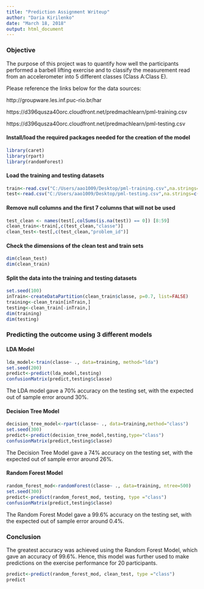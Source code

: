 ---
title: "Prediction Assignment Writeup"
author: "Daria Kirilenko"
date: "March 18, 2018"
output: html_document
---

### Objective

The purpose of this project was to quantify how well the participants performed a barbell lifting exercise and to classify the measurement read from an accelerometer into 5 different classes (Class A:Class E). 


Please reference the links below for the data sources:

http://groupware.les.inf.puc-rio.br/har

https://d396qusza40orc.cloudfront.net/predmachlearn/pml-training.csv

https://d396qusza40orc.cloudfront.net/predmachlearn/pml-testing.csv

#### Install/load the required packages needed for the creation of the model
```r
library(caret)
library(rpart)
library(randomForest)
```

#### Load the training and testing datasets
```r
train<-read.csv("C:/Users/aao1009/Desktop/pml-training.csv",na.strings=c("NA","#DIV/0!",""))
test<-read.csv("C:/Users/aao1009/Desktop/pml-testing.csv",na.strings=c("NA","#DIV/0!",""))
```

#### Remove null columns and the first 7 columns that will not be used
```r
test_clean <- names(test[,colSums(is.na(test)) == 0]) [8:59]
clean_train<-train[,c(test_clean,"classe")]
clean_test<-test[,c(test_clean,"problem_id")]
```

#### Check the dimensions of the clean test and train sets
```r
dim(clean_test)
dim(clean_train)
```

#### Split the data into the training and testing datasets
```r
set.seed(100)
inTrain<-createDataPartition(clean_train$classe, p=0.7, list=FALSE)
training<-clean_train[inTrain,]
testing<-clean_train[-inTrain,]
dim(training)
dim(testing)
```

### Predicting the outcome using 3 different models

#### LDA Model
```r
lda_model<-train(classe~ ., data=training, method="lda")
set.seed(200)
predict<-predict(lda_model,testing)
confusionMatrix(predict,testing$classe)
```

The LDA model gave a 70% accuracy on the testing set, with the expected out of sample error around 30%.

#### Decision Tree Model
```r
decision_tree_model<-rpart(classe~ ., data=training,method="class")
set.seed(300)
predict<-predict(decision_tree_model,testing,type="class")
confusionMatrix(predict,testing$classe)
```
The Decision Tree Model gave a 74% accuracy on the testing set, with the expected out of sample error around 26%.

#### Random Forest Model
```r
random_forest_mod<-randomForest(classe~ ., data=training, ntree=500)
set.seed(300)
predict<-predict(random_forest_mod, testing, type ="class")
confusionMatrix(predict,testing$classe)
```
The Random Forest Model gave a 99.6% accuracy on the testing set, with the expected out of sample error around 0.4%.

### Conclusion

The greatest accuracy was achieved using the Random Forest Model, which gave an accuracy of 99.6%. Hence, this model was further used to make predictions on the exercise performance for 20 participants.

```r
predict<-predict(random_forest_mod, clean_test, type ="class")
predict
```
